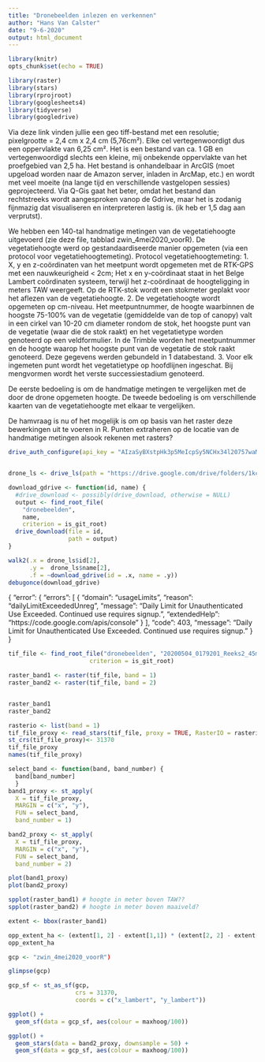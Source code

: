 ```yaml
---
title: "Dronebeelden inlezen en verkennen"
author: "Hans Van Calster"
date: "9-6-2020"
output: html_document
---
```


```r
library(knitr)
opts_chunk$set(echo = TRUE)

library(raster)
library(stars)
library(rprojroot)
library(googlesheets4)
library(tidyverse)
library(googledrive)
```


Via deze link vinden jullie een geo tiff-bestand met een resolutie; pixelgrootte = 2,4 cm x 2,4 cm (5,76cm²). Elke cel vertegenwoordigt dus een oppervlakte van 6,25 cm².
Het is een bestand van ca. 1 GB en vertegenwoordigd slechts een kleine, mij onbekende oppervlakte van het proefgebied van 2,5 ha.
Het bestand is onhandelbaar in ArcGIS (moet upgeload worden naar de Amazon server, inladen in ArcMap, etc.) en wordt met veel moeite (na lange tijd en verschillende vastgelopen sessies) geprojecteerd. Via Q-Gis gaat het beter, omdat het bestand dan rechtstreeks wordt aangesproken vanop de Gdrive, maar het is zodanig fijnmazig dat visualiseren en interpreteren lastig is. (ik heb er 1,5 dag aan verprutst).

We hebben een 140-tal handmatige metingen van de vegetatiehoogte uitgevoerd (zie deze file, tabblad zwin_4mei2020_voorR). De vegetatiehoogte werd op gestandaardiseerde manier opgemeten (via een protocol voor vegetatiehoogtemeting). 
Protocol vegetatiehoogtemeting:
1. X, y en z-coördinaten van het meetpunt wordt opgemeten met de RTK-GPS met een nauwkeurigheid < 2cm; Het x en y-coördinaat staat in het Belge Lambert coördinaten systeem, terwijl het z-coördinaat de hoogteligging in meters TAW weergeeft. Op de RTK-stok wordt een stokmeter geplakt voor het aflezen van de vegetatiehoogte.
2. De vegetatiehoogte wordt opgemeten op cm-niveau. Het meetpuntnummer, de hoogte waarbinnen de hoogste 75-100% van de vegetatie (gemiddelde van de top of canopy) valt in een cirkel van 10-20 cm diameter rondom de stok, het hoogste punt van de vegetatie (waar die de stok raakt) en het vegetatietype worden genoteerd op een veldformulier. In de Trimble worden het meetpuntnummer en de hoogte waarop het hoogste punt van de vegetatie de stok raakt genoteerd. Deze gegevens werden gebundeld in 1 databestand.
3. Voor elk ingemeten punt wordt het vegetatietype op hoofdlijnen ingeschat. Bij mengvormen wordt het verste successiestadium genoteerd.

De eerste bedoeling is om de handmatige metingen te vergelijken met de door de drone opgemeten hoogte. 
De tweede bedoeling is om  verschillende kaarten van de vegetatiehoogte met elkaar te vergelijken.

De hamvraag is nu of het mogelijk is om op basis van het raster deze bewerkingen uit te voeren in R. Punten extraheren op de locatie van de handmatige metingen alsook rekenen met rasters?

```r
drive_auth_configure(api_key = "AIzaSyBXstpHk3p5MeIcpSy5NCHx34l20757waM")


drone_ls <- drive_ls(path = "https://drive.google.com/drive/folders/1kc-ERZeAIfsOniiIs4I1nGyKopHNBw5G")

download_gdrive <- function(id, name) {
  #drive_download <- possibly(drive_download, otherwise = NULL)
  output <- find_root_file(
    "dronebeelden",
    name,
    criterion = is_git_root)
  drive_download(file = id, 
                 path = output)
}

walk2(.x = drone_ls$id[2],
      .y =  drone_ls$name[2], 
      .f = ~download_gdrive(id = .x, name = .y))
debugonce(download_gdrive)
```


{
 "error": {
  "errors": [
   {
    "domain": "usageLimits",
    "reason": "dailyLimitExceededUnreg",
    "message": "Daily Limit for Unauthenticated Use Exceeded. Continued use requires signup.",
    "extendedHelp": "https://code.google.com/apis/console"
   }
  ],
  "code": 403,
  "message": "Daily Limit for Unauthenticated Use Exceeded. Continued use requires signup."
 }
}



```r
tif_file <- find_root_file("dronebeelden", "20200504_0179201_Reeks2_45m_CC.tif",
                       criterion = is_git_root)

raster_band1 <- raster(tif_file, band = 1)
raster_band2 <- raster(tif_file, band = 2)


raster_band1
raster_band2
```

```r
rasterio <- list(band = 1)
tif_file_proxy <- read_stars(tif_file, proxy = TRUE, RasterIO = rasterio)
st_crs(tif_file_proxy)<- 31370
tif_file_proxy
names(tif_file_proxy)

```

```r
select_band <- function(band, band_number) {
  band[band_number]
  }
band1_proxy <- st_apply(
  X = tif_file_proxy, 
  MARGIN = c("x", "y"), 
  FUN = select_band,
  band_number = 1)

band2_proxy <- st_apply(
  X = tif_file_proxy, 
  MARGIN = c("x", "y"), 
  FUN = select_band,
  band_number = 2)
```


```r
plot(band1_proxy)
plot(band2_proxy)
```



```r
spplot(raster_band1) # hoogte in meter boven TAW??
spplot(raster_band2) # hoogte in meter boven maaiveld?

```


```r
extent <- bbox(raster_band1)

opp_extent_ha <- (extent[1, 2] - extent[1,1]) * (extent[2, 2] - extent[2,1]) / 1e4
opp_extent_ha
```


```r
gcp <- "zwin_4mei2020_voorR")

glimpse(gcp)
```


```r
gcp_sf <- st_as_sf(gcp,
                   crs = 31370, 
                   coords = c("x_lambert", "y_lambert"))
```


```r
ggplot() + 
  geom_sf(data = gcp_sf, aes(colour = maxhoog/100)) 
```


```r
ggplot() + 
  geom_stars(data = band2_proxy, downsample = 50) +
  geom_sf(data = gcp_sf, aes(colour = maxhoog/100)) 

```



